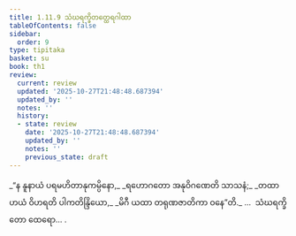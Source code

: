 ```yaml
---
title: 1.11.9 သံဃရက္ခိတတ္ထေရဂါထာ
tableOfContents: false
sidebar:
  order: 9
type: tipitaka
basket: su
book: th1
review:
  current: review
  updated: '2025-10-27T21:48:48.687394'
  updated_by: ''
  notes: ''
  history:
  - state: review
    date: '2025-10-27T21:48:48.687394'
    updated_by: ''
    notes: ''
    previous_state: draft
---
```



<ReviewStatus review={frontmatter.review} showDetails={true} />

<HypothesisAnnotation frontmatter={frontmatter} />

<DynamicBreadcrumb />

<Division number="109" book="th1" e="ch" v="19" p="243">

<Paragraph number="243" type="verses" book="th1">
_“န နူနာယံ ပရမဟိတာနုကမ္ပိနော,_  
_ရဟောဂတော အနုဝိဂဏေတိ သာသနံ;_  
_တထာဟယံ ဝိဟရတိ ပါကတိန္ဒြိယော,_  
_မိဂီ ယထာ တရုဏဇာတိကာ ဝနေ”တိ._  


</Paragraph>
</Division>

<Paragraph number="244" type="center" book="th1">
…  သံဃရက္ခိတော ထေရော… .
</Paragraph>